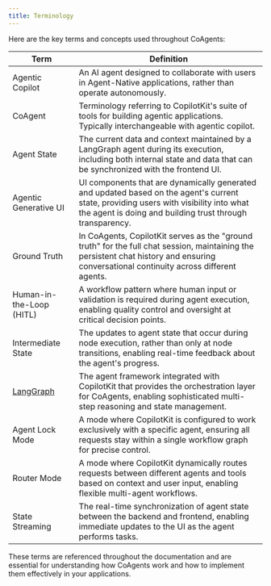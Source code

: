 ```yaml
---
title: Terminology
---
```


Here are the key terms and concepts used throughout CoAgents:

| Term | Definition |
|------|------------|
| Agentic Copilot | An AI agent designed to collaborate with users in Agent-Native applications, rather than operate autonomously. |
| CoAgent | Terminology referring to CopilotKit's suite of tools for building agentic applications. Typically interchangeable with agentic copilot. |
| Agent State | The current data and context maintained by a LangGraph agent during its execution, including both internal state and data that can be synchronized with the frontend UI. |
| Agentic Generative UI | UI components that are dynamically generated and updated based on the agent's current state, providing users with visibility into what the agent is doing and building trust through transparency. |
| Ground Truth | In CoAgents, CopilotKit serves as the "ground truth" for the full chat session, maintaining the persistent chat history and ensuring conversational continuity across different agents. |
| Human-in-the-Loop (HITL) | A workflow pattern where human input or validation is required during agent execution, enabling quality control and oversight at critical decision points. |
| Intermediate State | The updates to agent state that occur during node execution, rather than only at node transitions, enabling real-time feedback about the agent's progress. |
| [LangGraph](https://langchain-ai.github.io/langgraph/) | The agent framework integrated with CopilotKit that provides the orchestration layer for CoAgents, enabling sophisticated multi-step reasoning and state management. |
| Agent Lock Mode | A mode where CopilotKit is configured to work exclusively with a specific agent, ensuring all requests stay within a single workflow graph for precise control. |
| Router Mode | A mode where CopilotKit dynamically routes requests between different agents and tools based on context and user input, enabling flexible multi-agent workflows. |
| State Streaming | The real-time synchronization of agent state between the backend and frontend, enabling immediate updates to the UI as the agent performs tasks. |

These terms are referenced throughout the documentation and are essential for understanding how CoAgents work and how to implement them effectively in your applications.
